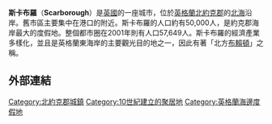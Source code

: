{{noteTA
|G1=英国地名
|1=zh-hans:斯卡伯勒;zh-hant:斯卡布羅
}}
{{not|斯卡伯勒 (多巴哥)}}
{{expand|time=2014-03-26T17:08:59+00:00}}



{{Infobox UK place
|country                  = England
|official_name            = Scarborough
|map_type                 = North Yorkshire
|latitude                 = 54.2773
|longitude                = -0.4017
|population               = 61,749
|urban                   = 108,600
|population_ref           =<ref name="BUA">{{cite web| url=http://www.nomisweb.co.uk/articles/747.aspx| title=2011 Census – Built-up areas| work=| publisher=[[Office_for_National_Statistics|ONS]]| accessdate=15 August 2013| archive-date=2019-01-07| archive-url=https://web.archive.org/web/20190107062420/http://www.nomisweb.co.uk/articles/747.aspx| dead-url=no}}</ref>
|shire_district           = 斯卡布羅
|region                   = Yorkshire and the Humber
|shire_county             = [[北约克郡|北约克郡]]
|constituency_westminster = [[Scarborough_and_Whitby_(UK_Parliament_constituency)|Scarborough and Whitby]]
|post_town                     = SCARBOROUGH
|postcode_district           = YO11 – YO13
|postcode_area               = YO
| population_demonym  = Scarborian
|dial_code                      = 01723
|os_grid_reference         = TA040880
|static_image                 = 
|static_image_caption     = 
|label_position           = left
| london_distance_mi= 190
| london_direction= S
}}
'''斯卡布羅'''（'''Scarborough'''）是[[英國|英國]]的一座城市，位於[[英格蘭|英格蘭]][[北約克郡|北約克郡]]的[[北海_(大西洋)|北海]]沿岸。舊市區主要集中在港口的附近。斯卡布羅的人口約有50,000人，是約克郡海岸最大的度假地。整個都市圈在2001年則有人口57,649人。斯卡布羅的經濟產業多樣化，並且是英格蘭東海岸的主要觀光目的地之一，因此有著「北方[[布賴頓|布賴頓]]」之稱。

== 外部連結 ==
{{Commons category|Scarborough, North Yorkshire}}

[[Category:北約克郡城鎮|Category:北約克郡城鎮]]
[[Category:10世紀建立的聚居地|Category:10世紀建立的聚居地]]
[[Category:英格蘭海邊度假地|Category:英格蘭海邊度假地]]